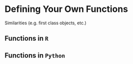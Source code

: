 # Defining Your Own Functions

Similarities (e.g. first class objects, etc.)

## Functions in `R`

## Functions in `Python`